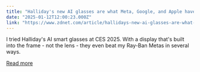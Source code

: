 ```yaml
---
title: "Halliday's new AI glasses are what Meta, Google, and Apple have been trying to build"
date: "2025-01-12T12:00:23.000Z"
link: "https://www.zdnet.com/article/hallidays-new-ai-glasses-are-what-meta-google-and-apple-have-been-trying-to-build/"
---
```


I tried Halliday's AI smart glasses at CES 2025. With a display that's built into the frame - not the lens - they even beat my Ray-Ban Metas in several ways.

[Read more](https://www.zdnet.com/article/hallidays-new-ai-glasses-are-what-meta-google-and-apple-have-been-trying-to-build/)
